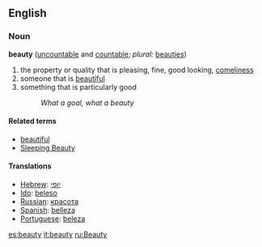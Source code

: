 ==English==
===Noun===
'''beauty''' ([[uncountable]] and [[countable]]; ''plural:'' [[beauties]])

#the property or quality that is pleasing, fine, good looking, [[comeliness]]
#someone that is [[beautiful]]
#something that is particularly good
#:''What a goal, what a beauty''

====Related terms====
*[[beautiful]]
*[[Sleeping Beauty]]

====Translations====
*[[Hebrew]]: [[יופי]]
*[[Ido]]: [[beleso]]
*[[Russian]]: [[красота]]
*[[Spanish]]: [[belleza]]
*[[Portuguese]]: [[beleza]]


[[es:beauty]]
[[it:beauty]]
[[ru:Beauty]]
